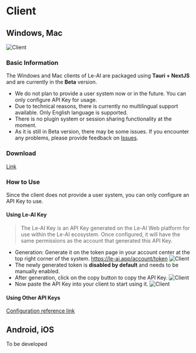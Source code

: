 # Client

## Windows, Mac

![Client](/client/dark.png)

### Basic Information

The Windows and Mac clients of Le-AI are packaged using **Tauri + NextJS** and are currently in the **Beta** version.

- We do not plan to provide a user system now or in the future. You can only configure API Key for usage.
- Due to technical reasons, there is currently no multilingual support available. Only English language is supported.
- There is no plugin system or session sharing functionality at the moment.
- As it is still in Beta version, there may be some issues. If you encounter any problems, please provide feedback on [Issues](https://github.com/LTopx/Le-AI/issues).

### Download

[Link](https://home.le-ai.app)

### How to Use

Since the client does not provide a user system, you can only configure an API Key to use.

#### Using Le-AI Key

> The Le-AI Key is an API Key generated on the Le-AI Web platform for use within the Le-AI ecosystem. Once configured, it will have the same permissions as the account that generated this API Key.

- Generation: Generate it on the token page in your account center at the top right corner of the system. https://le-ai.app/account/token
  ![Client](/client/step-1-en.png)
- The newly generated token is **disabled by default** and needs to be manually enabled.
- After generation, click on the copy button to copy the API Key.
  ![Client](/client/step-2-en.png)
- Now paste the API Key into your client to start using it.
  ![Client](/client/step-3.png)

#### Using Other API Keys

[Configuration reference link](/api-key-configure)

## Android, iOS

To be developed
